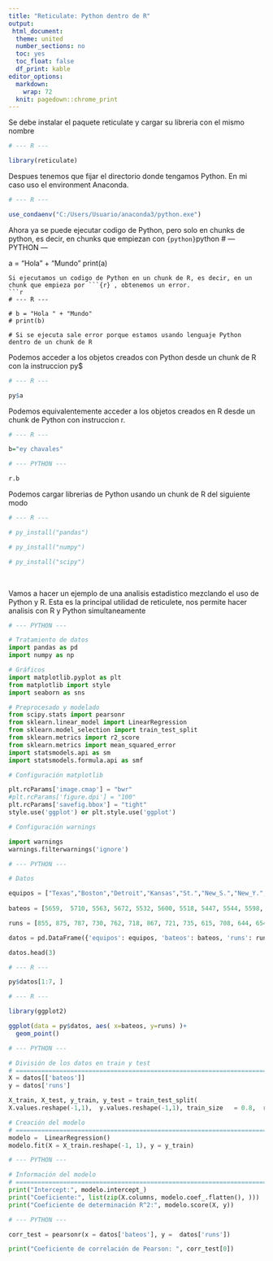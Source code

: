 ```yaml
---
title: "Reticulate: Python dentro de R"
output: 
 html_document:
  theme: united
  number_sections: no
  toc: yes
  toc_float: false
  df_print: kable
editor_options: 
  markdown: 
    wrap: 72
  knit: pagedown::chrome_print
---
```



Se debe instalar el paquete reticulate y cargar su libreria con el mismo nombre
```r
# --- R ---

library(reticulate)
```

Despues tenemos que fijar el directorio donde tengamos Python. En mi caso uso el environment Anaconda.
```r
# --- R ---

use_condaenv("C:/Users/Usuario/anaconda3/python.exe")
```

Ahora ya se puede ejecutar codigo de Python, pero solo en chunks de python, es decir, en chunks que empiezan con ```{python}
```python
# --- PYTHON ---

a = "Hola " + "Mundo"
print(a)
```
Si ejecutamos un codigo de Python en un chunk de R, es decir, en un chunk que empieza por ```{r} , obtenemos un error.
```r
# --- R ---

# b = "Hola " + "Mundo"
# print(b)

# Si se ejecuta sale error porque estamos usando lenguaje Python dentro de un chunk de R
```

Podemos acceder a los objetos creados con Python desde un chunk de R con la instruccion py$
```r
# --- R ---

py$a
```

Podemos equivalentemente acceder a los objetos creados en R desde un chunk de Python con instruccion r.
```r
# --- R ---

b="ey chavales"
```

```python
# --- PYTHON ---

r.b
```

Podemos cargar librerias de Python usando un chunk de R del siguiente modo
```r
# --- R ---

# py_install("pandas")

# py_install("numpy")

# py_install("scipy")
```

\

Vamos a hacer un ejemplo de una analisis estadistico mezclando el uso de Python y R. Esta es la principal utilidad de reticulete, nos permite hacer analisis con R y Python simultaneamente
```python
# --- PYTHON ---

# Tratamiento de datos
import pandas as pd
import numpy as np

# Gráficos
import matplotlib.pyplot as plt
from matplotlib import style
import seaborn as sns

# Preprocesado y modelado
from scipy.stats import pearsonr
from sklearn.linear_model import LinearRegression
from sklearn.model_selection import train_test_split
from sklearn.metrics import r2_score
from sklearn.metrics import mean_squared_error
import statsmodels.api as sm
import statsmodels.formula.api as smf

# Configuración matplotlib

plt.rcParams['image.cmap'] = "bwr"
#plt.rcParams['figure.dpi'] = "100"
plt.rcParams['savefig.bbox'] = "tight"
style.use('ggplot') or plt.style.use('ggplot')

# Configuración warnings

import warnings
warnings.filterwarnings('ignore')
```



```python
# --- PYTHON ---

# Datos

equipos = ["Texas","Boston","Detroit","Kansas","St.","New_S.","New_Y.",            "Milwaukee","Colorado","Houston","Baltimore","Los_An.","Chicago",           "Cincinnati","Los_P.","Philadelphia","Chicago","Cleveland","Arizona", "Toronto","Minnesota","Florida","Pittsburgh","Oakland","Tampa",           "Atlanta","Washington","San.F","San.I","Seattle"]
           
bateos = [5659,  5710, 5563, 5672, 5532, 5600, 5518, 5447, 5544, 5598, 5585, 5436, 5549, 5612, 5513, 5579, 5502, 5509, 5421, 5559,           5487, 5508, 5421, 5452, 5436, 5528, 5441, 5486, 5417, 5421]

runs = [855, 875, 787, 730, 762, 718, 867, 721, 735, 615, 708, 644, 654, 735, 667, 713, 654, 704, 731, 743, 619, 625, 610, 645, 707, 641, 624, 570, 593, 556]

datos = pd.DataFrame({'equipos': equipos, 'bateos': bateos, 'runs': runs})

datos.head(3)
```
```r
# --- R ---

py$datos[1:7, ]
```

```r
# --- R ---

library(ggplot2)

ggplot(data = py$datos, aes( x=bateos, y=runs) )+
  geom_point()

```

```python
# --- PYTHON ---

# División de los datos en train y test
# ==============================================================================
X = datos[['bateos']]
y = datos['runs']

X_train, X_test, y_train, y_test = train_test_split(
X.values.reshape(-1,1),  y.values.reshape(-1,1), train_size   = 0.8,  random_state = 1234, shuffle = True  )

# Creación del modelo
# ==============================================================================
modelo =  LinearRegression()
modelo.fit(X = X_train.reshape(-1, 1), y = y_train)
```

```python
# --- PYTHON ---

# Información del modelo
# ==============================================================================
print("Intercept:", modelo.intercept_)
print("Coeficiente:", list(zip(X.columns, modelo.coef_.flatten(), )))
print("Coeficiente de determinación R^2:", modelo.score(X, y))
```


```python
# --- PYTHON ---

corr_test = pearsonr(x = datos['bateos'], y =  datos['runs'])

print("Coeficiente de correlación de Pearson: ", corr_test[0])
```







